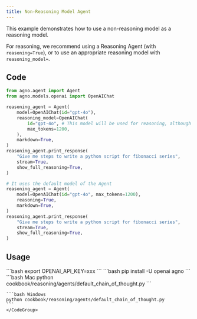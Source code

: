 ```yaml
---
title: Non-Reasoning Model Agent
---
```


This example demonstrates how to use a non-reasoning model as a reasoning model.

For reasoning, we recommend using a Reasoning Agent (with `reasoning=True`), or to use an appropriate reasoning model with `reasoning_model=`.

## Code

```python cookbook/reasoning/agents/default_chain_of_thought.py
from agno.agent import Agent
from agno.models.openai import OpenAIChat

reasoning_agent = Agent(
    model=OpenAIChat(id="gpt-4o"),
    reasoning_model=OpenAIChat(
        id="gpt-4o", # This model will be used for reasoning, although it is not a native reasoning model.
        max_tokens=1200,
    ),
    markdown=True,
)
reasoning_agent.print_response(
    "Give me steps to write a python script for fibonacci series",
    stream=True,
    show_full_reasoning=True,
)

# It uses the default model of the Agent
reasoning_agent = Agent(
    model=OpenAIChat(id="gpt-4o", max_tokens=1200),
    reasoning=True,
    markdown=True,
)
reasoning_agent.print_response(
    "Give me steps to write a python script for fibonacci series",
    stream=True,
    show_full_reasoning=True,
)
```

## Usage

<Steps>
  <Snippet file="create-venv-step.mdx" />

  <Step title="Set your API key">
    ```bash
    export OPENAI_API_KEY=xxx
    ```
  </Step>

  <Step title="Install libraries">
    ```bash
    pip install -U openai agno
    ```
  </Step>

  <Step title="Run Example">
    <CodeGroup>
    ```bash Mac
    python cookbook/reasoning/agents/default_chain_of_thought.py
    ```

    ```bash Windows
    python cookbook/reasoning/agents/default_chain_of_thought.py
    ```
    </CodeGroup>
  </Step>
</Steps>
